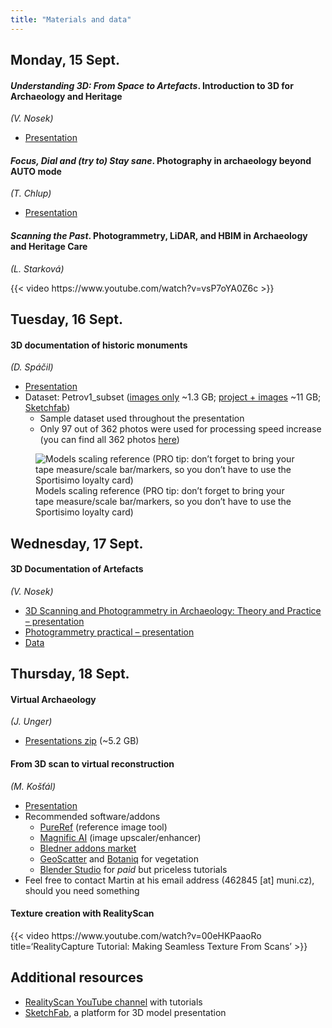 ```yaml
---
title: "Materials and data"
---
```



## Monday, 15 Sept.

#### *Understanding 3D: From Space to Artefacts*. Introduction to 3D for Archaeology and Heritage 
*(V. Nosek)*

- [Presentation](https://docs.google.com/presentation/d/1CZqxuOK1-8AXO6Rt2NNl2ijVAoOc4xdu/edit?usp=sharing&ouid=105203881160814331075&rtpof=true&sd=true) 

#### *Focus, Dial and (try to) Stay sane*. Photography in archaeology beyond AUTO mode
*(T. Chlup)*

- [Presentation](https://docs.google.com/presentation/d/1V6DoAY2A8qDP2a-tzQPR47pQY7el0frr6xf4ZSMOkxQ/edit?usp=sharing)

#### *Scanning the Past*. Photogrammetry, LiDAR, and HBIM in Archaeology and Heritage Care
*(L. Starková)*

{{< video https://www.youtube.com/watch?v=vsP7oYA0Z6c >}}


## Tuesday, 16 Sept.

#### 3D documentation of historic monuments
*(D. Spáčil)*

- [Presentation](https://docs.google.com/presentation/d/1y_fQC3R8ok1O75jx28aq2rDXIE7gpRepzB6RkcJbyBE/edit?slide=id.p#slide=id.p)
- Dataset: Petrov1_subset ([images only](https://drive.google.com/file/d/1pVFbqa67kfBq8kDbxKYS-qhVpJq76qwx/view?usp=sharing) ~1.3 GB; [project + images](https://drive.google.com/file/d/1izm_ZqTLCtTDt07t5LXhmZFOXDyi9Cwu/view?usp=sharing) ~11 GB; [Sketchfab](https://sketchfab.com/3d-models/petrov1-subset--cut-2e5eea10077d4661b8ae6bfa7a16b455))
    - Sample dataset used throughout the presentation
    - Only 97 out of 362 photos were used for processing speed increase (you can find all 362 photos [here](https://drive.google.com/drive/folders/1qQ7qBAnWT-Kfl777oudALCr7qmOtILZl?usp=sharing))


![Models scaling reference (PRO tip: don't forget to bring your tape measure/scale bar/markers, so you don't have to use the Sportisimo loyalty card)](figs/scaling.png)



## Wednesday, 17 Sept.

#### 3D Documentation of Artefacts
*(V. Nosek)*

- [3D Scanning and Photogrammetry in Archaeology: Theory and Practice – presentation](https://docs.google.com/presentation/d/1IHL41SsEZLWB1zM2745DaRn_E60uHTWX/edit?usp=sharing&ouid=105203881160814331075&rtpof=true&sd=true)
- [Photogrammetry practical – presentation](https://docs.google.com/presentation/d/1hRycJCZHOxB130kU-Ijs6T_Ck3H8WxRL/edit?usp=sharing&rtpof=true&sd=true)
- [Data](https://drive.google.com/file/d/1TRnM3OE8JWx9Pw0rJzmAvlB7bW1e552M/view?usp=sharing)



## Thursday, 18 Sept.

#### Virtual Archaeology
*(J. Unger)*

- [Presentations zip](https://drive.google.com/file/d/1WqVUBVMqEYrCpf1a7buO55MrFA_gNKqT/view?usp=sharing) (~5.2 GB)

#### From 3D scan to virtual reconstruction
*(M. Košťál)*

- [Presentation](https://docs.google.com/presentation/d/1oQU1cEDKKvLCveYmUYccWLWlmZoE5FQ3/edit?usp=sharing&ouid=105203881160814331075&rtpof=true&sd=true)
- Recommended software/addons
    - [PureRef](https://www.pureref.com/) (reference image tool)
    - [Magnific AI](https://magnific.ai/) (image upscaler/enhancer)
    - [Bledner addons market](https://superhivemarket.com/)
    - [GeoScatter](https://geoscatter.com/) and [Botaniq](https://superhivemarket.com/products/botaniq-trees) for vegetation
    - [Blender Studio](https://studio.blender.org/welcome/) for *paid* but priceless tutorials
- Feel free to contact Martin at his email address (462845 [at] muni.cz), should you need something

#### Texture creation with RealityScan

{{< video https://www.youtube.com/watch?v=00eHKPaaoRo 
    title='RealityCapture Tutorial: Making Seamless Texture From Scans' 
>}}

<!--

## Friday, 19 Sept.

-->

## Additional resources

- [RealityScan YouTube channel](https://www.youtube.com/playlist?list=PL56jeA0rCS3LWuahdfIFWp1d0WDuEKVqe) with tutorials
- [SketchFab](https://sketchfab.com/), a platform for 3D model presentation